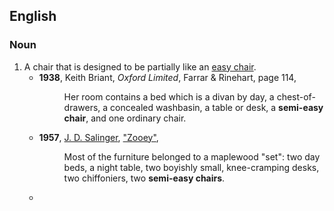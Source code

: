 ==English==

===Noun===
{{en-noun}}

# A chair that is designed to be partially like an [[easy chair]].
#* '''1938''', Keith Briant, ''Oxford Limited'', Farrar & Rinehart, page 114,
#*: Her room contains a bed which is a divan by day, a chest-of-drawers, a concealed washbasin, a table or desk, a '''semi-easy chair''', and one ordinary chair.
#* '''1957''', [[w:J. D. Salinger|J. D. Salinger]], [[w:Franny and Zooey|"Zooey"]],
#*: Most of the furniture belonged to a maplewood "set": two day beds, a night table, two boyishly small, knee-cramping desks, two chiffoniers, two '''semi-easy chairs'''.
#* {{quote-book|en|year=2005|author=James Segrest|author2=Mark Hoffman|title=Moanin' at Midnight: The Life and Times of Howlin' Wolf|publisher=Thunder's Mouth Press|isbn=1560256834|page=246
|passage="There was only one chair, a '''semi-easy chair''' with wooden arms that sported a huge, sharp, dangerous coil spring that poked way up from the middle of where the cushion used to be, like a bad joke."}}